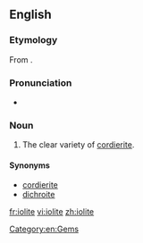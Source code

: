 ==English==
{{wikipedia|Cordierite}}

===Etymology===
From {{etyl|grc|en}} {{term|ἴον||violet|lang=grc}}{{suffix||lite}}.

===Pronunciation===
*{{audio-IPA|En-iolite.ogg|/ˈaɪəˌlaɪt/}}

===Noun===
{{en-noun|s|-}}

# {{context|[[gemology]]|lang=en}} The clear variety of [[cordierite]].

====Synonyms====
* [[cordierite]]
* [[dichroite]]

[[Category:en:Gems]]

[[fr:iolite]]
[[vi:iolite]]
[[zh:iolite]]